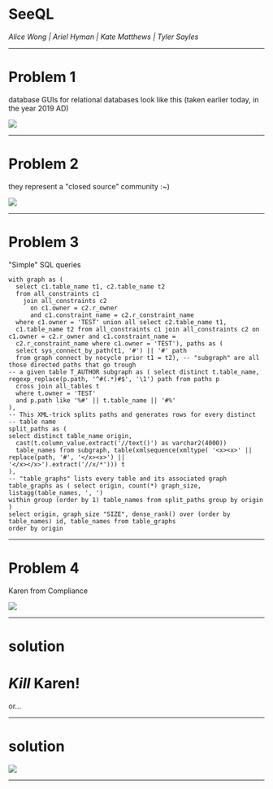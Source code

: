 # SeeQL

_Alice Wong | Ariel Hyman | Kate Matthews | Tyler Sayles_

---

# Problem 1

database GUIs for relational databases look like this (taken earlier today, in the year 2019 AD)


<img src="https://www.elastic.co/guide/en/elasticsearch/reference/current/images/sql/client-apps/dbeaver-6-data.png" />

---

# Problem 2

they represent a "closed source" community :~)

<img src="./cost.jpg" />

---

# Problem 3

"Simple" SQL queries

```
with graph as (
  select c1.table_name t1, c2.table_name t2
  from all_constraints c1
    join all_constraints c2
      on c1.owner = c2.r_owner
      and c1.constraint_name = c2.r_constraint_name
  where c1.owner = 'TEST' union all select c2.table_name t1,
  c1.table_name t2 from all_constraints c1 join all_constraints c2 on c1.owner = c2.r_owner and c1.constraint_name =
  c2.r_constraint_name where c1.owner = 'TEST'), paths as (
  select sys_connect_by_path(t1, '#') || '#' path
  from graph connect by nocycle prior t1 = t2), -- "subgraph" are all those directed paths that go trough
-- a given table T_AUTHOR subgraph as ( select distinct t.table_name, regexp_replace(p.path, '^#(.*)#$', '\1') path from paths p
  cross join all_tables t
  where t.owner = 'TEST'
  and p.path like '%#' || t.table_name || '#%'
),
-- This XML-trick splits paths and generates rows for every distinct
-- table name
split_paths as (
select distinct table_name origin,
  cast(t.column_value.extract('//text()') as varchar2(4000))
  table_names from subgraph, table(xmlsequence(xmltype( '<x><x>' || replace(path, '#', '</x><x>') ||
'</x></x>').extract('//x/*'))) t
),
-- "table_graphs" lists every table and its associated graph
table_graphs as ( select origin, count(*) graph_size, listagg(table_names, ', ')
within group (order by 1) table_names from split_paths group by origin
)
select origin, graph_size "SIZE", dense_rank() over (order by table_names) id, table_names from table_graphs
order by origin
```

---

# Problem 4

Karen from Compliance

<img src="./karen.jpeg" />

---

# solution

<h1 style={{ color: 'red' }}>
<em>Kill</em> Karen!
 </h1>

 or...

---

# solution

<img src="./download.png" />

---